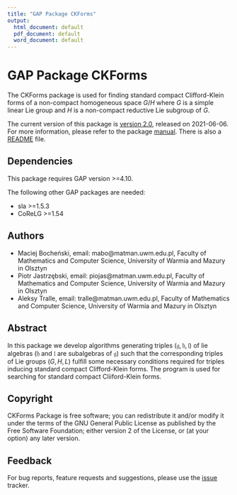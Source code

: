 ```yaml
---
title: "GAP Package CKForms"
output:
  html_document: default
  pdf_document: default
  word_document: default
---
```

<style type="text/css">
.title {
  display: none;
}

#getting-started img {
  margin-right: 10px;
}

</style>


# GAP Package CKForms

The CKForms package is used for finding standard compact Clifford-Klein forms of a non-compact homogeneous space $G/H$ where $G$ is a simple linear Lie group and $H$ is a non-compact reductive Lie subgroup of $G$.

The current version of this package is [version 2.0](https://github.com/pjastr/CKForms/releases/tag/v2.0), released on 2021-06-06. For more information, please refer to the package [manual](manual.html). There is also a [README](readme.html) file. 

## Dependencies
This package requires GAP version >=4.10.

The following other GAP packages are needed:

* sla >=1.5.3
* CoReLG >=1.54

## Authors

* Maciej Bocheński, email: mabo@matman.uwm.edu.pl, Faculty of Mathematics and Computer Science, University of Warmia and Mazury in Olsztyn
* Piotr Jastrzębski, email: piojas@matman.uwm.edu.pl, Faculty of Mathematics and Computer Science, University of Warmia and Mazury in Olsztyn
* Aleksy Tralle, email: tralle@matman.uwm.edu.pl, Faculty of Mathematics and Computer Science, University of Warmia and Mazury in Olsztyn

## Abstract
In this package we develop algorithms generating triples $(\mathfrak{g},\mathfrak{h},\mathfrak{l})$ of lie algebras ($\mathfrak{h}$ and $\mathfrak{l}$ are subalgebras of $\mathfrak{g}$) such that the corresponding triples of Lie groups $(G,H,L)$ fulfill some necessary conditions required for triples inducing standard compact Clifford-Klein forms. The program is used for searching for standard compact Cliiford-Klein forms.


## Copyright
CKForms Package is free software; you can redistribute it and/or modify it under the terms of the GNU General Public License as published by the Free Software Foundation; either version 2 of the License, or (at your option) any later version.

## Feedback
For bug reports, feature requests and suggestions, please use the [issue](https://github.com/pjastr/CKForms/issues) tracker.


